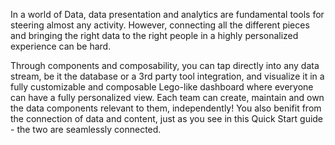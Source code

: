 In a world of Data, data presentation and analytics are fundamental tools for steering almost any activity. However, connecting all the different pieces and bringing the right data to the right people in a highly personalized experience can be hard.

Through components and composability, you can tap directly into any data stream, be it the database or a 3rd party tool integration, and visualize it in a fully customizable and composable Lego-like dashboard where everyone can have a fully personalized view.
Each team can create, maintain and own the data components relevant to them, independently!
You also benifit from the connection of data and content, just as you see in this Quick Start guide - the two are seamlessly connected.
